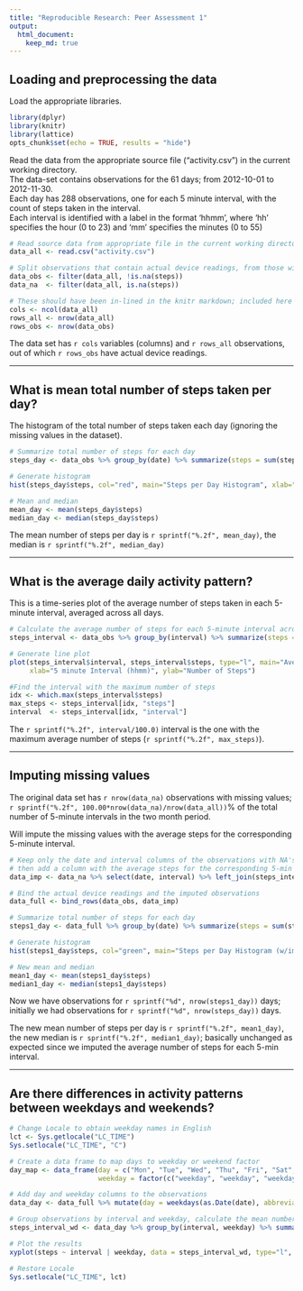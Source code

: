 ```yaml
---
title: "Reproducible Research: Peer Assessment 1"
output: 
  html_document:
    keep_md: true
---
```


## Loading and preprocessing the data

Load the appropriate libraries.

```r
library(dplyr)
library(knitr)
library(lattice)
opts_chunk$set(echo = TRUE, results = "hide")
```

Read the data from the appropriate source file ("activity.csv") in the current working directory.  
The data-set contains observations for the 61 days; from 2012-10-01 to 2012-11-30.  
Each day has 288 observations, one for each 5 minute interval, with the count of steps taken in the interval.   
Each interval is identified with a label in the format 'hhmm', where 'hh' specifies the hour (0 to 23) and 'mm' specifies the minutes (0 to 55)

```r
# Read source data from appropriate file in the current working directory
data_all <- read.csv("activity.csv")

# Split observations that contain actual device readings, from those without data
data_obs <- filter(data_all, !is.na(steps))
data_na  <- filter(data_all, is.na(steps))

# These should have been in-lined in the knitr markdown; included here for clarity.
cols <- ncol(data_all)
rows_all <- nrow(data_all)
rows_obs <- nrow(data_obs)
```

The data set has `r cols` variables (columns) and `r rows_all` observations, out of which `r rows_obs` have actual device readings.

*****

## What is mean total number of steps taken per day?

The histogram of the total number of steps taken each day (ignoring the missing values in the dataset).

```r
# Summarize total number of steps for each day
steps_day <- data_obs %>% group_by(date) %>% summarize(steps = sum(steps))

# Generate histogram
hist(steps_day$steps, col="red", main="Steps per Day Histogram", xlab="Total number of steps per day")

# Mean and median
mean_day <- mean(steps_day$steps)
median_day <- median(steps_day$steps)
```

The mean number of steps per day is `r sprintf("%.2f", mean_day)`, the median is `r sprintf("%.2f", median_day)`

*****

## What is the average daily activity pattern?

This is a time-series plot of the average number of steps taken in each 5-minute interval, averaged across all days.

```r
# Calculate the average number of steps for each 5-minute interval across all days
steps_interval <- data_obs %>% group_by(interval) %>% summarize(steps = mean(steps))

# Generate line plot
plot(steps_interval$interval, steps_interval$steps, type="l", main="Average Steps per 5-min Interval",
     xlab="5 minute Interval (hhmm)", ylab="Number of Steps")

#Find the interval with the maximum number of steps
idx <- which.max(steps_interval$steps)
max_steps <- steps_interval[idx, "steps"]
interval  <- steps_interval[idx, "interval"]
```

The `r sprintf("%.2f", interval/100.0)` interval is the one with the maximum average number of steps (`r sprintf("%.2f", max_steps)`).

*****

## Imputing missing values


The original data set has `r nrow(data_na)` observations with missing values; `r sprintf("%.2f", 100.00*nrow(data_na)/nrow(data_all))`% of the total number of 5-minute intervals in the two month period.  

Will impute the missing values with the average steps for the corresponding 5-minute interval.

```r
# Keep only the date and interval columns of the observations with NA's,
# then add a column with the average steps for the corresponding 5-min interval 
data_imp <- data_na %>% select(date, interval) %>% left_join(steps_interval, by = "interval")

# Bind the actual device readings and the imputed observations
data_full <- bind_rows(data_obs, data_imp)

# Summarize total number of steps for each day
steps1_day <- data_full %>% group_by(date) %>% summarize(steps = sum(steps))

# Generate histogram
hist(steps1_day$steps, col="green", main="Steps per Day Histogram (w/imputed data)", xlab="Total number of steps per day")

# New mean and median
mean1_day <- mean(steps1_day$steps)
median1_day <- median(steps1_day$steps)
```

Now we have observations for `r sprintf("%d", nrow(steps1_day))` days; initially we had observations for `r sprintf("%d", nrow(steps_day))` days.

The new mean number of steps per day is `r sprintf("%.2f", mean1_day)`, the new median is `r sprintf("%.2f", median1_day)`;
basically unchanged as expected since we imputed the average number of steps for each 5-min interval.

*****

## Are there differences in activity patterns between weekdays and weekends?


```r
# Change Locale to obtain weekday names in English
lct <- Sys.getlocale("LC_TIME")
Sys.setlocale("LC_TIME", "C")

# Create a data frame to map days to weekday or weekend factor
day_map <- data_frame(day = c("Mon", "Tue", "Wed", "Thu", "Fri", "Sat", "Sun"),
                      weekday = factor(c("weekday", "weekday", "weekday", "weekday", "weekday", "weekend", "weekend")))

# Add day and weekday columns to the observations
data_day <- data_full %>% mutate(day = weekdays(as.Date(date), abbreviate=TRUE)) %>% left_join(day_map, by = "day")

# Group observations by interval and weekday, calculate the mean number of steps
steps_interval_wd <- data_day %>% group_by(interval, weekday) %>% summarize(steps = mean(steps))

# Plot the results
xyplot(steps ~ interval | weekday, data = steps_interval_wd, type="l", layout = c(1, 2), xlab="Interval", ylab="Average Steps")

# Restore Locale
Sys.setlocale("LC_TIME", lct)
```
